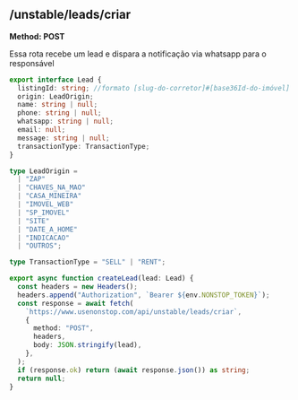 ## /unstable/leads/criar
**Method: POST**

Essa rota recebe um lead e dispara a notificação via whatsapp para o responsável


``` ts filename="Lead.ts" copy
export interface Lead {
  listingId: string; //formato [slug-do-corretor]#[base36Id-do-imóvel]
  origin: LeadOrigin;
  name: string | null;
  phone: string | null;
  whatsapp: string | null;
  email: null;
  message: string | null;
  transactionType: TransactionType;
}

type LeadOrigin =
  | "ZAP"
  | "CHAVES_NA_MAO"
  | "CASA_MINEIRA"
  | "IMOVEL_WEB"
  | "SP_IMOVEL"
  | "SITE"
  | "DATE_A_HOME"
  | "INDICACAO"
  | "OUTROS";

type TransactionType = "SELL" | "RENT";
```

``` ts filename="actions.ts" copy
export async function createLead(lead: Lead) {
  const headers = new Headers();
  headers.append("Authorization", `Bearer ${env.NONSTOP_TOKEN}`);
  const response = await fetch(
    `https://www.usenonstop.com/api/unstable/leads/criar`,
    {
      method: "POST",
      headers,
      body: JSON.stringify(lead),
    },
  );
  if (response.ok) return (await response.json()) as string;
  return null;
}
```
